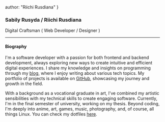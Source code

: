   author: "Riichi Rusdiana"
}


<div className="flex items-center">
  <div>

### Sabily Rusyda / Riichi Rusdiana
Digital Craftsman ( Web Developer / Designer )

  </div>
  <ImageSwitcherComponent className="ml-5 w-32 h-auto rounded-full" alt="profile" width="32" height="32" lightThemeSrc="/me2.webp" darkThemeSrc="/me.webp" />
</div>

---
#### Biography

I'm a software developer with a passion for both frontend and backend development, always exploring new ways to create intuitive and efficient digital experiences. 
I share my knowledge and insights on programming through my [blog](https://github.com/BillyAddlers), where I enjoy writing about various tech topics. 
My portfolio of projects is available on [GitHub](https://github.com/BillyAddlers), showcasing my journey and growth in the field. 

With a background as a vocational graduate in art, I've combined my artistic sensibilities with my technical skills to create engaging software. 
Currently, I'm in the final semester of university, working on my thesis. Beyond coding, I'm deeply into anime, art, games, music, photography, and, of course, all things Linux.
You can check my dotfiles [here](https://github.com/BillyAddlers/dotfiles).

